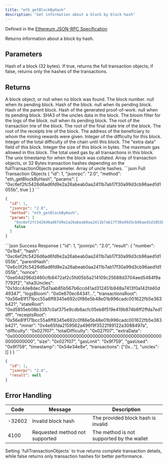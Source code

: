 ```yaml
---
title: "eth_getBlockByHash"
description: "Get information about a block by block hash"
---
```


Defined in the [Ethereum JSON-RPC Specification](https://ethereum.org/en/developers/docs/apis/json-rpc/)

<Info>
Returns information about a block by hash.
</Info>

## Parameters

<ParamField body="blockHash" type="string" required>
Hash of a block (32 bytes).
</ParamField>

<ParamField body="fullTransactionObjects" type="boolean" required>
If true, returns the full transaction objects; if false, returns only the hashes of the transactions.
</ParamField>

## Returns

<ResponseField name="result" type="object">
A block object, or null when no block was found.

<Expandable title="Block object properties">
<ResponseField name="number" type="string">
The block number. null when its pending block.
</ResponseField>

<ResponseField name="hash" type="string">
Hash of the block. null when its pending block.
</ResponseField>

<ResponseField name="parentHash" type="string">
Hash of the parent block.
</ResponseField>

<ResponseField name="nonce" type="string">
Hash of the generated proof-of-work. null when its pending block.
</ResponseField>

<ResponseField name="sha3Uncles" type="string">
SHA3 of the uncles data in the block.
</ResponseField>

<ResponseField name="logsBloom" type="string">
The bloom filter for the logs of the block. null when its pending block.
</ResponseField>

<ResponseField name="transactionsRoot" type="string">
The root of the transaction trie of the block.
</ResponseField>

<ResponseField name="stateRoot" type="string">
The root of the final state trie of the block.
</ResponseField>

<ResponseField name="receiptsRoot" type="string">
The root of the receipts trie of the block.
</ResponseField>

<ResponseField name="miner" type="string">
The address of the beneficiary to whom the mining rewards were given.
</ResponseField>

<ResponseField name="difficulty" type="string">
Integer of the difficulty for this block.
</ResponseField>

<ResponseField name="totalDifficulty" type="string">
Integer of the total difficulty of the chain until this block.
</ResponseField>

<ResponseField name="extraData" type="string">
The "extra data" field of this block.
</ResponseField>

<ResponseField name="size" type="string">
Integer the size of this block in bytes.
</ResponseField>

<ResponseField name="gasLimit" type="string">
The maximum gas allowed in this block.
</ResponseField>

<ResponseField name="gasUsed" type="string">
The total used gas by all transactions in this block.
</ResponseField>

<ResponseField name="timestamp" type="string">
The unix timestamp for when the block was collated.
</ResponseField>

<ResponseField name="transactions" type="array">
Array of transaction objects, or 32 Bytes transaction hashes depending on the fullTransactionObjects parameter.
</ResponseField>

<ResponseField name="uncles" type="array">
Array of uncle hashes.
</ResponseField>
</Expandable>
</ResponseField>

<RequestExample>
```json Full Transaction Objects
{
  "id": 1,
  "jsonrpc": "2.0",
  "method": "eth_getBlockByHash",
  "params": [
    "0xc6ef2fc5426d6ad6fd9e2a26abeab0aa2411b7ab17f30a99d3cb96aed1d1055b",
    true
  ]
}
```

```json Transaction Hashes Only
{
  "id": 1,
  "jsonrpc": "2.0",
  "method": "eth_getBlockByHash",
  "params": [
    "0xc6ef2fc5426d6ad6fd9e2a26abeab0aa2411b7ab17f30a99d3cb96aed1d1055b",
    false
  ]
}
```
</RequestExample>

<ResponseExample>
```json Success Response
{
  "id": 1,
  "jsonrpc": "2.0",
  "result": {
    "number": "0x1b4",
    "hash": "0xc6ef2fc5426d6ad6fd9e2a26abeab0aa2411b7ab17f30a99d3cb96aed1d1055b",
    "parentHash": "0x6c0f2fc5426d6ad6fd9e2a26abeab0aa2411b7ab17f30a99d3cb96aed1d1055b",
    "nonce": "0xe04d296d2460cfb8472af2c5fd05b5a214109c25688d3704aed5484f9a7792f2",
    "sha3Uncles": "0x1dcc4de8dec75d7aab85b567b6ccd41ad312451b948a7413f0a142fd40d49347",
    "logsBloom": "0x0e670ec64341...",
    "transactionsRoot": "0x56e81f171bcc55a6ff8345e692c0f86e5b48e01b996cadc001622fb5e363b421",
    "stateRoot": "0xd5855eb08b3387c0af375e9cdb6acfc05eb8f519e419b874b6ff2ffda7ed1dff",
    "receiptsRoot": "0x56e81f171bcc55a6ff8345e692c0f86e5b48e01b996cadc001622fb5e363b421",
    "miner": "0x4e65fda2159562a496f9f3522f89122a3088497a",
    "difficulty": "0x027f07",
    "totalDifficulty": "0x027f07",
    "extraData": "0x0000000000000000000000000000000000000000000000000000000000000000",
    "size": "0x027f07",
    "gasLimit": "0x9f759",
    "gasUsed": "0x9f759",
    "timestamp": "0x54e34e8e",
    "transactions": ["0x..."],
    "uncles": []
  }
}
```

```json Not Found
{
  "id": 1,
  "jsonrpc": "2.0",
  "result": null
}
```
</ResponseExample>

## Error Handling

| Code   | Message                        | Description |
| ------ | ------------------------------ | ----------- |
| -32602 | Invalid block hash             | The provided block hash is invalid |
| 4100   | Requested method not supported | The method is not supported by the wallet |

<Info>
Setting `fullTransactionObjects` to true returns complete transaction details, while false returns only transaction hashes for better performance.
</Info>


<PolicyBanner />